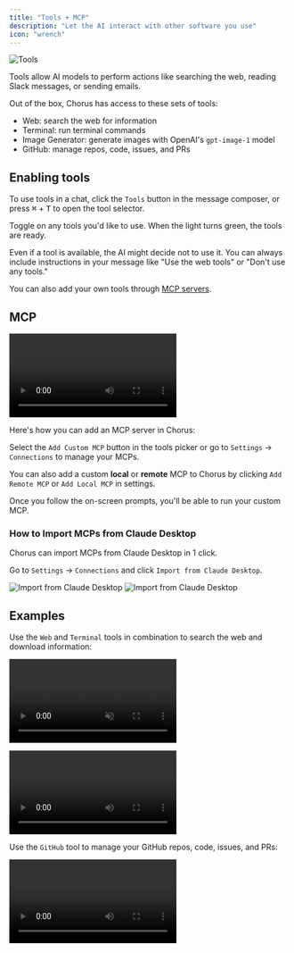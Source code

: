 ```yaml
---
title: "Tools + MCP"
description: "Let the AI interact with other software you use"
icon: "wrench"
---
```


<img src="/images/tools-picker.png" alt="Tools" className="rounded-xl" />

Tools allow AI models to perform actions like searching the web, reading Slack messages, or sending emails.

Out of the box, Chorus has access to these sets of tools:

-   Web: search the web for information
-   Terminal: run terminal commands
-   Image Generator: generate images with OpenAI's `gpt-image-1` model
-   GitHub: manage repos, code, issues, and PRs

## Enabling tools

To use tools in a chat, click the `Tools` button in the message composer, or press <kbd>⌘</kbd> + <kbd>T</kbd> to open the tool selector.

Toggle on any tools you'd like to use. When the light turns green, the tools are ready.

<Note>
    Even if a tool is available, the AI might decide not to use it. You can
    always include instructions in your message like "Use the web tools" or
    "Don't use any tools."
</Note>

You can also add your own tools through [MCP servers](./mcp).

## MCP 

<video
    src="https://meltylabs.fly.storage.tigris.dev/ChorusMCP.mp4"
    controls
    alt="Add Custom MCP"
/>

Here's how you can add an MCP server in Chorus:

Select the `Add Custom MCP` button in the tools picker or go to `Settings` -> `Connections` to manage your MCPs.

You can also add a custom **local** or **remote** MCP to Chorus by clicking `Add Remote MCP` or `Add Local MCP` in settings.

Once you follow the on-screen prompts, you'll be able to run your custom MCP.

### How to Import MCPs from Claude Desktop

Chorus can import MCPs from Claude Desktop in 1 click.

Go to `Settings` -> `Connections` and click `Import from Claude Desktop`.

<img src="/images/mcp-import-light.png" alt="Import from Claude Desktop" className="dark:hidden" />
<img src="/images/mcp-import-dark.png" alt="Import from Claude Desktop" className="hidden dark:block" />


## Examples

Use the `Web` and `Terminal` tools in combination to search the web and download information:

<video
    src="https://meltylabs.fly.storage.tigris.dev/ChorusTools.mp4"
    controls
    autoplay
    muted
    loop
    alt="Tools"
    className="rounded-xl"
/>

<video
    src="https://meltylabs.fly.storage.tigris.dev/ChorusTweet.mp4"
    controls
    alt="Web and Terminal"
    className="rounded-xl"
/>

Use the `GitHub` tool to manage your GitHub repos, code, issues, and PRs:

<video
    src="https://meltylabs.fly.storage.tigris.dev/ChorusGithub.mp4"
    controls
    alt="GitHub"
    className="rounded-xl"
/>
